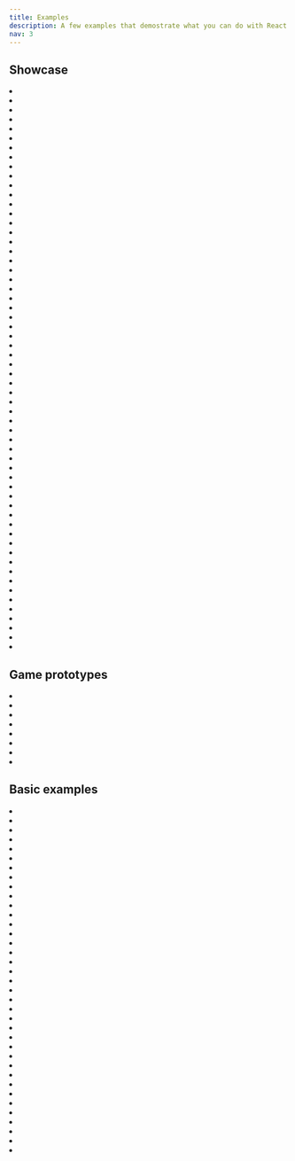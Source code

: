 ```yaml
---
title: Examples
description: A few examples that demostrate what you can do with React Three Fiber
nav: 3
---
```


## Showcase

<Grid cols={1}>
  <li>
    <Sandbox id="qyz5r" />
  </li>
</Grid>
<Grid cols={2}>
  <li>
    <Sandbox id="2ij9u" />
  </li>
  <li>
    <Sandbox id="l4klb" />
  </li>
  <li>
    <Sandbox id="kv7tv" />
  </li>
  <li>
    <Sandbox id="4m0d0" />
  </li>
</Grid>
<Grid cols={4}>
  <li>
    <Sandbox id="ls503" />
  </li>
  <li>
    <Sandbox id="n60qg" />
  </li>
  <li>
    <Sandbox id="gsm1y" />
  </li>
  <li>
    <Sandbox id="x8gvs" />
  </li>
  <li>
    <Sandbox id="yjhzv" />
  </li>
  <li>
    <Sandbox id="4jr4p" />
  </li>
  <li>
    <Sandbox id="kud9p" />
  </li>
  <li>
    <Sandbox id="zgsyn" />
  </li>
  <li>
    <Sandbox id="i6t0j" />
  </li>
  <li>
    <Sandbox id="h8o2d" />
  </li>
  <li>
    <Sandbox id="ni6v4" />
  </li>
  <li>
    <Sandbox id="wu51m" />
  </li>
  <li>
    <Sandbox id="zxpv7" />
  </li>
  <li>
    <Sandbox id="9keg6" />
  </li>
  <li>
    <Sandbox id="pz0q6" />
  </li>
  <li>
    <Sandbox id="9b56t" />
  </li>
  <li>
    <Sandbox id="tu24h" />
  </li>
  <li>
    <Sandbox id="qxjoj" />
  </li>
  <li>
    <Sandbox id="qf8d0" />
  </li>
  <li>
    <Sandbox id="jz9l97qn89" />
  </li>
  <li>
    <Sandbox id="prb9t" />
  </li>
  <li>
    <Sandbox id="pecl6" />
  </li>
  <li>
    <Sandbox id="sbf2i" />
  </li>
  <li>
    <Sandbox id="dvokj" />
  </li>
  <li>
    <Sandbox id="bfplr" />
  </li>
  <li>
    <Sandbox id="c671i" />
  </li>
  <li>
    <Sandbox id="k6l2n" />
  </li>
  <li>
    <Sandbox id="wsg13" />
  </li>
  <li>
    <Sandbox id="32zuv" />
  </li>
  <li>
    <Sandbox id="t4l0f" />
  </li>
  <li>
    <Sandbox id="wdzv4" />
  </li>
  <li>
    <Sandbox id="6hi1y" />
  </li>
  <li>
    <Sandbox id="9p4j7" />
  </li>
  <li>
    <Sandbox id="1sccp" />
  </li>
  <li>
    <Sandbox id="q23sw" />
  </li>
  <li>
    <Sandbox id="gpioq" />
  </li>
  <li>
    <Sandbox id="f5sgi" />
  </li>
  <li>
    <Sandbox id="3rjsl" />
  </li>
  <li>
    <Sandbox id="4j2q2" />
  </li>
  <li>
    <Sandbox id="mvkqs" />
  </li>
  <li>
    <Sandbox id="dh2jc" />
  </li>
  <li>
    <Sandbox id="gkfhr" />
  </li>
  <li>
    <Sandbox id="0buje" />
  </li>
  <li>
    <Sandbox id="9eeo2" />
  </li>
  <li>
    <Sandbox id="5oufp" />
  </li>
  <li>
    <Sandbox id="0n9it" />
  </li>
  <li>
    <Sandbox id="f1ixt" />
  </li>
  <li>
    <Sandbox id="7psew" />
  </li>
  <li>
    <Sandbox id="vl221" />
  </li>
  <li>
    <Sandbox id="oep9o" />
  </li>
  <li>
    <Sandbox id="w633u" />
  </li>
  <li>
    <Sandbox id="kmb9i" />
  </li>
  <li>
    <Sandbox id="tx1pq" />
  </li>
  <li>
    <Sandbox id="ddk57" />
  </li>
  <li>
    <Sandbox id="jflps" />
  </li>
</Grid>

## Game prototypes

<Grid>
  <li>
    <Sandbox id="lo6kp" occlude />
  </li>
  <li>
    <Sandbox id="rmfcq" occlude />
  </li>
  <li>
    <Sandbox id="i2160" occlude />
  </li>
  <li>
    <Sandbox id="vkgi6" occlude />
  </li>
  <li>
    <Sandbox id="2yqpv" occlude />
  </li>
  <li>
    <Sandbox id="0mgum" occlude />
  </li>
  <li>
    <Sandbox id="66cd7" occlude />
  </li>
  <li>
    <Sandbox id="ebr0x" occlude />
  </li>
</Grid>

## Basic examples

<Grid>
  <li>
    <Sandbox id="rrppl0y8l4" occlude />
  </li>
  <li>
    <Sandbox id="btsbj" occlude />
  </li>
  <li>
    <Sandbox id="rz2g0" occlude />
  </li>
  <li>
    <Sandbox id="8fo01" occlude />
  </li>
  <li>
    <Sandbox id="7duy8" occlude />
  </li>
  <li>
    <Sandbox id="k8phr" occlude />
  </li>
  <li>
    <Sandbox id="dix1y" occlude />
  </li>
  <li>
    <Sandbox id="zcuqh" occlude />
  </li>
  <li>
    <Sandbox id="7ucso" occlude />
  </li>
  <li>
    <Sandbox id="py4db" occlude />
  </li>
  <li>
    <Sandbox id="hf1cs" occlude />
  </li>
  <li>
    <Sandbox id="39hg8" occlude />
  </li>
  <li>
    <Sandbox id="wbrfs" occlude />
  </li>
  <li>
    <Sandbox id="itfgk" occlude />
  </li>
  <li>
    <Sandbox id="iup24" occlude />
  </li>
  <li>
    <Sandbox id="zu2wo" occlude />
  </li>
  <li>
    <Sandbox id="1g4qq" occlude />
  </li>
  <li>
    <Sandbox id="z8e6m" occlude />
  </li>
  <li>
    <Sandbox id="h545c" occlude />
  </li>
  <li>
    <Sandbox id="0k27n" occlude />
  </li>
  <li>
    <Sandbox id="d36mw" occlude />
  </li>
  <li>
    <Sandbox id="h873k" occlude />
  </li>
  <li>
    <Sandbox id="08s1u" occlude />
  </li>
  <li>
    <Sandbox id="wvgxp" occlude />
  </li>
  <li>
    <Sandbox id="5xho4" occlude />
  </li>
  <li>
    <Sandbox id="mbfzf" occlude />
  </li>
  <li>
    <Sandbox id="mkq8e" occlude />
  </li>
  <li>
    <Sandbox id="12nmp" occlude />
  </li>
  <li>
    <Sandbox id="6oei7" occlude />
  </li>
  <li>
    <Sandbox id="3k4g6" occlude />
  </li>
  <li>
    <Sandbox id="3878x" occlude />
  </li>
  <li>
    <Sandbox id="1b40u" occlude />
  </li>
  <li>
    <Sandbox id="0ycwe" occlude />
  </li>
  <li>
    <Sandbox id="veyr7" occlude />
  </li>
  <li>
    <Sandbox id="enx1u" occlude />
  </li>
  <li>
    <Sandbox id="yup2o" occlude />
  </li>
  <li>
    <Sandbox id="ib0jc" occlude />
  </li>
</Grid>
